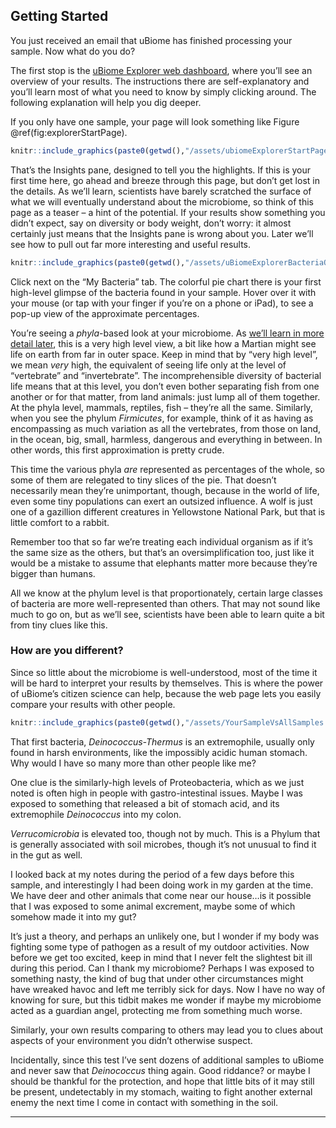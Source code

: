 ## Getting Started {#start}

You just received an email that uBiome has finished processing your sample. Now what do you do?

The first stop is the [uBiome Explorer web dashboard](http://explorer.ubiome.com/), where you’ll see an overview of your results. The instructions there are self-explanatory and you’ll learn most of what you need to know by simply clicking around. The following explanation will help you dig deeper.

If you only have one sample, your page will look something like Figure \@ref(fig:explorerStartPage).

```r
knitr::include_graphics(paste0(getwd(),"/assets/ubiomeExplorerStartPageJan24Sample.png"))

```



That's the Insights pane, designed to tell you the highlights. If this is your first time here, go ahead and breeze through this page, but don't get lost in the details. As we'll learn, scientists have barely scratched the surface of what we will eventually understand about the microbiome, so think of this page as a teaser -- a hint of the potential. If your results show something you didn't expect, say on diversity or body weight, don't worry: it almost certainly just means that the Insights pane is wrong about you. Later we'll see how to pull out far more interesting and useful results.


```r
knitr::include_graphics(paste0(getwd(),"/assets/uBiomeExplorerBacteriaOverviewJan24.png"))
```



Click next on the "My Bacteria" tab. The colorful pie chart there is your first high-level glimpse of the bacteria found in your sample. Hover over it with your mouse (or tap with your finger if you’re on a phone or iPad), to see a pop-up view of the approximate percentages.

You’re seeing a _phyla_-based look at your microbiome. As [we'll learn in more detail later](#science), this is a very high level view, a bit like how a Martian might see life on earth from far in outer space. Keep in mind that by “very high level”, we mean _very_ high, the equivalent of seeing life only at the level of “vertebrate” and “invertebrate”. The incomprehensible diversity of bacterial life means that at this level, you don’t even bother separating fish from one another or for that matter, from land animals: just lump all of them together. At the phyla level, mammals, reptiles, fish – they’re all the same. Similarly, when you see the phylum _Firmicutes_, for example, think of it as having as encompassing as much variation as all the vertebrates, from those on land, in the ocean, big, small, harmless, dangerous and everything in between. In other words, this first approximation is pretty crude.

This time the various phyla _are_ represented as percentages of the whole, so some of them are relegated to tiny slices of the pie. That doesn’t necessarily mean they’re unimportant, though, because in the world of life, even some tiny populations can exert an outsized influence. A wolf is just one of a gazillion different creatures in Yellowstone National Park, but that is little comfort to a rabbit.

Remember too that so far we're treating each individual organism as if it's the same size as the others, but that's an oversimplification too, just like it would be a mistake to assume that elephants matter more because they’re bigger than humans.

All we know at the phylum level is that proportionately, certain large classes of bacteria are more well-represented than others. That may not sound like much to go on, but as we’ll see, scientists have been able to learn quite a bit from tiny clues like this.


### How are you different?

Since so little about the microbiome is well-understood, most of the time it will be hard to interpret your results by themselves. This is where the power of uBiome's citizen science can help, because the web page lets you easily compare your results with other people.

```r
knitr::include_graphics(paste0(getwd(),"/assets/YourSampleVsAllSamples.png"))
```



That first bacteria, _Deinococcus-Thermus_ is an extremophile, usually only found in harsh environments, like the impossibly acidic human stomach. Why would I have so many more than other people like me?

One clue is the similarly-high levels of Proteobacteria, which as we just noted is often high in people with gastro-intestinal issues. Maybe I was exposed to something that released a bit of stomach acid, and its extremophile _Deinococcus_ into my colon.

_Verrucomicrobia_ is elevated too, though not by much. This is a Phylum that is generally associated with soil microbes, though it's not unusual to find it in the gut as well.

I looked back at my notes during the period of a few days before this sample, and interestingly I had been doing work in my garden at the time. We have deer and other animals that come near our house...is it possible that I was exposed to some animal excrement, maybe some of which somehow made it into my gut?

It's just a theory, and perhaps an unlikely one, but I wonder if my body was fighting some type of pathogen as a result of my outdoor activities. Now before we get too excited, keep in mind that I never felt the slightest bit ill during this period. Can I thank my microbiome? Perhaps I was exposed to something nasty, the kind of bug that under other circumstances might have wreaked havoc and left me terribly sick for days. Now I have no way of knowing for sure, but this tidbit makes me wonder if maybe my microbiome acted as a guardian angel, protecting me from something much worse.

Similarly, your own results comparing to others may lead you to clues about aspects of your environment you didn't otherwise suspect.

Incidentally, since this test I've sent dozens of additional samples to uBiome and never saw that _Deinococcus_ thing again. Good riddance? or maybe I should be thankful for the protection, and hope that little bits of it may still be present, undetectably in my stomach, waiting to fight another external enemy the next time I come in contact with something in the soil.

---

[^1]: De Filippo, Carlotta, Duccio Cavalieri, Monica Di Paola, Matteo Ramazzotti, Jean Baptiste Poullet, Sebastien Massart, Silvia Collini, Giuseppe Pieraccini, and Paolo Lionetti. 2010. “Impact of Diet in Shaping Gut Microbiota Revealed by a Comparative Study in Children from Europe and Rural Africa.” _Proceedings of the National Academy of Sciences of the United States of America_ 107 \(33\): 14691–96. doi:10.1073/pnas.1005963107.

